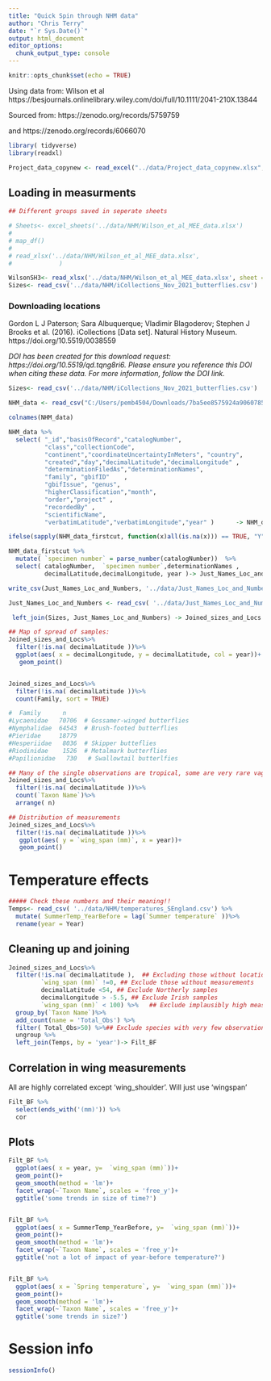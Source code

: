 ```yaml
---
title: "Quick Spin through NHM data"
author: "Chris Terry"
date: "`r Sys.Date()`"
output: html_document
editor_options: 
  chunk_output_type: console
---
```


```r
knitr::opts_chunk$set(echo = TRUE)
```

Using data from: Wilson et al https://besjournals.onlinelibrary.wiley.com/doi/full/10.1111/2041-210X.13844


Sourced from: 
https://zenodo.org/records/5759759

and
https://zenodo.org/records/6066070


```r
library( tidyverse)
library(readxl)

Project_data_copynew <- read_excel("../data/Project_data_copynew.xlsx", sheet = "Sheet1") 
```


## Loading in measurments

```r
## Different groups saved in seperate sheets

# Sheets<- excel_sheets('../data/NHM/Wilson_et_al_MEE_data.xlsx')
# 
# map_df()
# 
# read_xlsx('../data/NHM/Wilson_et_al_MEE_data.xlsx', 
#             )

WilsonSH3<- read_xlsx('../data/NHM/Wilson_et_al_MEE_data.xlsx', sheet = 3)
Sizes<- read_csv('../data/NHM/iCollections_Nov_2021_butterflies.csv')
```

### Downloading locations

Gordon L J Paterson; Sara Albuquerque; Vladimir Blagoderov; Stephen J Brooks et al. (2016). iCollections [Data set]. Natural History Museum. https://doi.org/10.5519/0038559

 *DOI has been created for this download request: https://doi.org/10.5519/qd.tqng8ri6. Please ensure you reference this DOI when citing these data.
For more information, follow the DOI link.*


```r
Sizes<- read_csv('../data/NHM/iCollections_Nov_2021_butterflies.csv')

NHM_data <- read_csv("C:/Users/pemb4504/Downloads/7ba5ee8575924a906078531b9212aec880045725/resource.csv")

colnames(NHM_data)

NHM_data %>%
  select( "_id","basisOfRecord","catalogNumber",
          "class","collectionCode",
          "continent","coordinateUncertaintyInMeters", "country",                 
          "created","day","decimalLatitude","decimalLongitude" ,            
          "determinationFiledAs","determinationNames",  
          "family", "gbifID"    ,                   
          "gbifIssue", "genus",
          "higherClassification","month",      
          "order","project" ,                     
          "recordedBy" ,                 
          "scientificName",               
          "verbatimLatitude","verbatimLongitude","year" )      -> NHM_data_firstcut  

ifelse(sapply(NHM_data_firstcut, function(x)all(is.na(x))) == TRUE, "Y","N")

NHM_data_firstcut %>%
  mutate( `specimen number` = parse_number(catalogNumber))  %>%
  select( catalogNumber,  `specimen number`,determinationNames ,
          decimalLatitude,decimalLongitude, year )-> Just_Names_Loc_and_Numbers

write_csv(Just_Names_Loc_and_Numbers, '../data/Just_Names_Loc_and_Numbers.csv')
```


```r
Just_Names_Loc_and_Numbers <- read_csv( '../data/Just_Names_Loc_and_Numbers.csv')

 left_join(Sizes, Just_Names_Loc_and_Numbers) -> Joined_sizes_and_Locs

## Map of spread of samples: 
Joined_sizes_and_Locs%>%
  filter(!is.na( decimalLatitude ))%>%
  ggplot(aes( x = decimalLongitude, y = decimalLatitude, col = year))+
   geom_point()


Joined_sizes_and_Locs%>%
  filter(!is.na( decimalLatitude ))%>%
  count(Family, sort = TRUE)

#  Family      n
#Lycaenidae   70706  # Gossamer-winged butterflies
#Nymphalidae  64543  # Brush-footed butterflies
#Pieridae     18779
#Hesperiidae   8036  # Skipper butteflies
#Riodinidae    1526  # Metalmark butterflies
#Papilionidae   730   # Swallowtail butterlfies

## Many of the single observations are tropical, some are very rare vagrants (e.g. Glaucopsyche alexis) 
Joined_sizes_and_Locs%>%
  filter(!is.na( decimalLatitude ))%>%
  count(`Taxon Name`)%>%
  arrange( n)

## Distribution of measurements
Joined_sizes_and_Locs%>%
  filter(!is.na( decimalLatitude ))%>%
   ggplot(aes( y = `wing_span (mm)`, x = year))+
   geom_point()

```

# Temperature effects

```r
##### Check these numbers and their meaning!!
Temps<- read_csv( '../data/NHM/temperatures_SEngland.csv') %>%
  mutate( SummerTemp_YearBefore = lag(`Summer temperature` ))%>%
  rename(year = Year)
```

## Cleaning up and joining
```r

Joined_sizes_and_Locs%>%
  filter(!is.na( decimalLatitude ),  ## Excluding those without locations 
         `wing_span (mm)` !=0, ## Exclude those without measurements  
         decimalLatitude <54, ## Exclude Northerly samples
         decimalLongitude > -5.5, ## Exclude Irish samples 
         `wing_span (mm)` < 100) %>%   ## Exclude implausibly high measurements 
  group_by(`Taxon Name`)%>%
  add_count(name = 'Total_Obs') %>%
  filter( Total_Obs>50) %>%## Exclude species with very few observations
  ungroup %>%
  left_join(Temps, by = 'year')-> Filt_BF


```

## Correlation in wing measurements

All are highly correlated except 'wing_shoulder'. Will just use 'wingspan'

```r
Filt_BF %>%
  select(ends_with('(mm)')) %>%
  cor
```

## Plots

```r
Filt_BF %>%
  ggplot(aes( x = year, y=  `wing_span (mm)`))+
  geom_point()+
  geom_smooth(method = 'lm')+
  facet_wrap(~`Taxon Name`, scales = 'free_y')+
  ggtitle('some trends in size of time?')


Filt_BF %>%
  ggplot(aes( x = SummerTemp_YearBefore, y=  `wing_span (mm)`))+
  geom_point()+
  geom_smooth(method = 'lm')+
  facet_wrap(~`Taxon Name`, scales = 'free_y')+
  ggtitle('not a lot of impact of year-before temperature?')


Filt_BF %>%
  ggplot(aes( x = `Spring temperature`, y=  `wing_span (mm)`))+
  geom_point()+
  geom_smooth(method = 'lm')+
  facet_wrap(~`Taxon Name`, scales = 'free_y')+
  ggtitle('some trends in size?')


```

# Session info

```r
sessionInfo()
```





